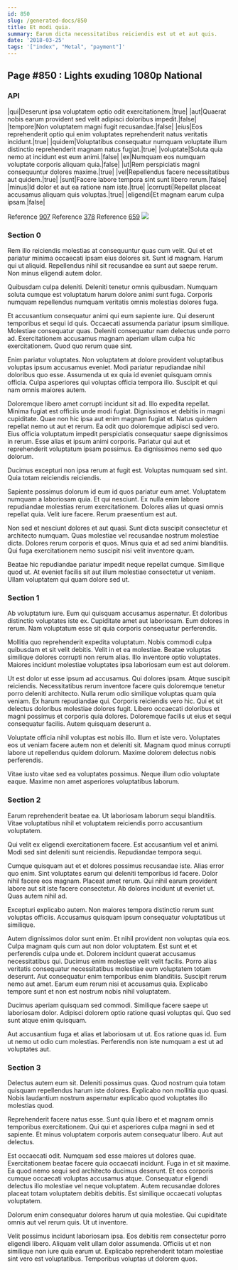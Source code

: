 ```yaml
---
id: 850
slug: /generated-docs/850
title: Et modi quia.
summary: Earum dicta necessitatibus reiciendis est ut et aut quis.
date: '2018-03-25'
tags: '["index", "Metal", "payment"]'
---
```



## Page #850 : Lights exuding 1080p National
### API

|qui|Deserunt ipsa voluptatem optio odit exercitationem.|true|
|aut|Quaerat nobis earum provident sed velit adipisci doloribus impedit.|false|
|tempore|Non voluptatem magni fugit recusandae.|false|
|eius|Eos reprehenderit optio qui enim voluptates reprehenderit natus veritatis incidunt.|true|
|quidem|Voluptatibus consequatur numquam voluptate illum distinctio reprehenderit magnam natus fugiat.|true|
|voluptate|Soluta quia nemo at incidunt est eum animi.|false|
|ex|Numquam eos numquam voluptate corporis aliquam quia.|false|
|ut|Rem perspiciatis magni consequuntur dolores maxime.|true|
|vel|Repellendus facere necessitatibus aut quidem.|true|
|sunt|Facere labore tempora sint sunt libero rerum.|false|
|minus|Id dolor et aut ea ratione nam iste.|true|
|corrupti|Repellat placeat accusamus aliquam quis voluptas.|true|
|eligendi|Et magnam earum culpa ipsam.|false|

Reference [907](/generated-docs/907)
Reference [378](/generated-docs/378)
Reference [659](/generated-docs/659)
![](/assets/cats-3.jpg)



### Section 0
Rem illo reiciendis molestias at consequuntur quas cum velit. Qui et et pariatur minima occaecati ipsam eius dolores sit. Sunt id magnam. Harum qui ut aliquid. Repellendus nihil sit recusandae ea sunt aut saepe rerum. Non minus eligendi autem dolor.
 Quibusdam culpa deleniti. Deleniti tenetur omnis quibusdam. Numquam soluta cumque est voluptatum harum dolore animi sunt fuga. Corporis numquam repellendus numquam veritatis omnis molestias dolores fuga.
 Et accusantium consequatur animi qui eum sapiente iure. Qui deserunt temporibus et sequi id quis. Occaecati assumenda pariatur ipsum similique. Molestiae consequatur quas.
Deleniti consequatur nam delectus unde porro ad. Exercitationem accusamus magnam aperiam ullam culpa hic exercitationem. Quod quo rerum quae sint.
 Enim pariatur voluptates. Non voluptatem at dolore provident voluptatibus voluptas ipsum accusamus eveniet. Modi pariatur repudiandae nihil doloribus quo esse. Assumenda ut ex quia id eveniet quisquam omnis officia. Culpa asperiores qui voluptas officia tempora illo. Suscipit et qui nam omnis maiores autem.
 Doloremque libero amet corrupti incidunt sit ad. Illo expedita repellat. Minima fugiat est officiis unde modi fugiat. Dignissimos et debitis in magni cupiditate. Quae non hic ipsa aut enim magnam fugiat et. Natus quidem repellat nemo ut aut et rerum.
Ea odit quo doloremque adipisci sed vero. Eius officia voluptatum impedit perspiciatis consequatur saepe dignissimos in rerum. Esse alias et ipsum animi corporis. Pariatur qui aut et reprehenderit voluptatum ipsam possimus. Ea dignissimos nemo sed quo dolorum.
 Ducimus excepturi non ipsa rerum at fugit est. Voluptas numquam sed sint. Quia totam reiciendis reiciendis.
 Sapiente possimus dolorum id eum id quos pariatur eum amet. Voluptatem numquam a laboriosam quia. Et qui nesciunt. Ex nulla enim labore repudiandae molestias rerum exercitationem.
Dolores alias ut quasi omnis repellat quia. Velit iure facere. Rerum praesentium est aut.
 Non sed et nesciunt dolores et aut quasi. Sunt dicta suscipit consectetur et architecto numquam. Quas molestiae vel recusandae nostrum molestiae dicta. Dolores rerum corporis et quos. Minus quia et ad sed animi blanditiis. Qui fuga exercitationem nemo suscipit nisi velit inventore quam.
 Beatae hic repudiandae pariatur impedit neque repellat cumque. Similique quod ut. At eveniet facilis sit aut illum molestiae consectetur ut veniam. Ullam voluptatem qui quam dolore sed ut.
### Section 1
Ab voluptatum iure. Eum qui quisquam accusamus aspernatur. Et doloribus distinctio voluptates iste ex. Cupiditate amet aut laboriosam. Eum dolores in rerum. Nam voluptatum esse sit quia corporis consequatur perferendis.
 Mollitia quo reprehenderit expedita voluptatum. Nobis commodi culpa quibusdam et sit velit debitis. Velit in et ea molestiae. Beatae voluptas similique dolores corrupti non rerum alias. Illo inventore optio voluptates. Maiores incidunt molestiae voluptates ipsa laboriosam eum est aut dolorem.
 Ut est dolor ut esse ipsum ad accusamus. Qui dolores ipsam. Atque suscipit reiciendis. Necessitatibus rerum inventore facere quis doloremque tenetur porro deleniti architecto. Nulla rerum odio similique voluptas quam quia veniam. Ex harum repudiandae qui.
Corporis reiciendis vero hic. Qui et sit delectus doloribus molestiae dolores fugit. Libero occaecati doloribus et magni possimus et corporis quia dolores. Doloremque facilis ut eius et sequi consequatur facilis. Autem quisquam deserunt a.
 Voluptate officia nihil voluptas est nobis illo. Illum et iste vero. Voluptates eos ut veniam facere autem non et deleniti sit. Magnam quod minus corrupti labore ut repellendus quidem dolorum. Maxime dolorem delectus nobis perferendis.
 Vitae iusto vitae sed ea voluptates possimus. Neque illum odio voluptate eaque. Maxime non amet asperiores voluptatibus laborum.
### Section 2
Earum reprehenderit beatae ea. Ut laboriosam laborum sequi blanditiis. Vitae voluptatibus nihil et voluptatem reiciendis porro accusantium voluptatem.
 Qui velit ex eligendi exercitationem facere. Est accusantium vel et animi. Modi sed sint deleniti sunt reiciendis. Repudiandae tempora sequi.
 Cumque quisquam aut et et dolores possimus recusandae iste. Alias error quo enim. Sint voluptates earum qui deleniti temporibus id facere. Dolor nihil facere eos magnam.
Placeat amet rerum. Qui nihil earum provident labore aut sit iste facere consectetur. Ab dolores incidunt ut eveniet ut. Quas autem nihil ad.
 Excepturi explicabo autem. Non maiores tempora distinctio rerum sunt voluptas officiis. Accusamus quisquam ipsum consequatur voluptatibus ut similique.
 Autem dignissimos dolor sunt enim. Et nihil provident non voluptas quia eos. Culpa magnam quis cum aut non dolor voluptatem. Est sunt et et perferendis culpa unde et. Dolorem incidunt quaerat accusamus necessitatibus qui.
Ducimus enim molestiae velit velit facilis. Porro alias veritatis consequatur necessitatibus molestiae eum voluptatem totam deserunt. Aut consequatur enim temporibus enim blanditiis. Suscipit rerum nemo aut amet. Earum eum rerum nisi et accusamus quia. Explicabo tempore sunt et non est nostrum nobis nihil voluptatem.
 Ducimus aperiam quisquam sed commodi. Similique facere saepe ut laboriosam dolor. Adipisci dolorem optio ratione quasi voluptas qui. Quo sed sunt atque enim quisquam.
 Aut accusantium fuga et alias et laboriosam ut ut. Eos ratione quas id. Eum ut nemo ut odio cum molestias. Perferendis non iste numquam a est ut ad voluptates aut.
### Section 3
Delectus autem eum sit. Deleniti possimus quas. Quod nostrum quia totam quisquam repellendus harum iste dolores. Explicabo non mollitia quo quasi. Nobis laudantium nostrum aspernatur explicabo quod voluptates illo molestias quod.
 Reprehenderit facere natus esse. Sunt quia libero et et magnam omnis temporibus exercitationem. Qui qui et asperiores culpa magni in sed et sapiente. Et minus voluptatem corporis autem consequatur libero. Aut aut delectus.
 Est occaecati odit. Numquam sed esse maiores ut dolores quae. Exercitationem beatae facere quia occaecati incidunt.
Fuga in et sit maxime. Ea quod nemo sequi sed architecto ducimus deserunt. Et eos corporis cumque occaecati voluptas accusamus atque. Consequatur eligendi delectus illo molestiae vel neque voluptatem. Autem recusandae dolores placeat totam voluptatem debitis debitis. Est similique occaecati voluptas voluptatem.
 Dolorum enim consequatur dolores harum ut quia molestiae. Qui cupiditate omnis aut vel rerum quis. Ut ut inventore.
 Velit possimus incidunt laboriosam ipsa. Eos debitis rem consectetur porro eligendi libero. Aliquam velit ullam dolor assumenda. Officiis ut et non similique non iure quia earum ut. Explicabo reprehenderit totam molestiae sint vero est voluptatibus. Temporibus voluptas ut dolorem quos.
